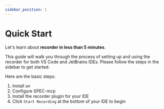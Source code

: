 ```yaml
---
sidebar_position: 1
---
```


# Quick Start

Let's learn about **recorder in less than 5 minutes**.

This guide will walk you through the process of setting up and using the recorder for both VS Code and JetBrains IDEs. Please follow the steps in the sidebar to get started.

Here are the basic steps:
1. Install uv
2. Configure SPEC-mcp
3. Install the recorder plugin for your IDE
4. Click `Start Recording` at the bottom of your IDE to begin

